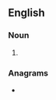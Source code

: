 ==English==

===Noun===
{{head|en|noun plural form}}

# {{plural of|pecker|lang=en}}

===Anagrams===
* {{anagrams|en|a=ceekprs|repecks|respeck}}